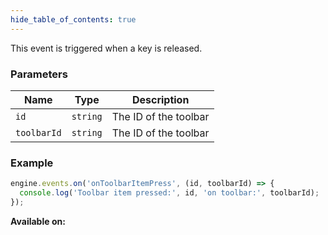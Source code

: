 ```yaml
---
hide_table_of_contents: true
---
```



This event is triggered when a key is released.

### Parameters

| Name        | Type     | Description           |
| ----------- | -------- | --------------------- |
| `id`        | `string` | The ID of the toolbar |
| `toolbarId` | `string` | The ID of the toolbar |

### Example

```js
engine.events.on('onToolbarItemPress', (id, toolbarId) => {
  console.log('Toolbar item pressed:', id, 'on toolbar:', toolbarId);
});
```

**Available on:** <ClientTag />
